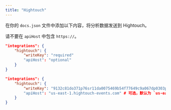 ```yaml
---
title: "Hightouch"
---
```


在你的 `docs.json` 文件中添加以下内容，将分析数据发送到 Hightouch。

<Info>

  请不要在 `apiHost` 中包含 `https://`。

</Info>

<CodeGroup>

```json Analytics options in docs.json
"integrations": {
    "hightouch": {
        "writeKey": "required"
        "apiHost": "optional"
    }
}
```

```json Example
"integrations": {
    "hightouch": {
        "writeKey": "9132c81do371p76sr11da0075469b54f77649c9a067dp0303p56q0q64n072336"
        "apiHost": "us-east-1.hightouch-events.com" # 可选，默认为 `us-east-1.hightouch-events.com`
    }
}
```

</CodeGroup>